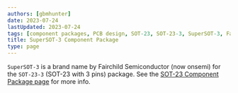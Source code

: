 ```yaml
---
authors: [gbmhunter]
date: 2023-07-24
lastUpdated: 2023-07-24
tags: [component packages, PCB design, SOT-23, SOT-23-3, SuperSOT-3, Fairchild Semiconductor]
title: SuperSOT-3 Component Package
type: page
---
```


`SuperSOT-3` is a brand name by Fairchild Semiconductor (now onsemi) for the `SOT-23-3` (SOT-23 with 3 pins) package. See the [SOT-23 Component Package page](/pcb-design/component-packages/sot-23-component-package/) for more info.
